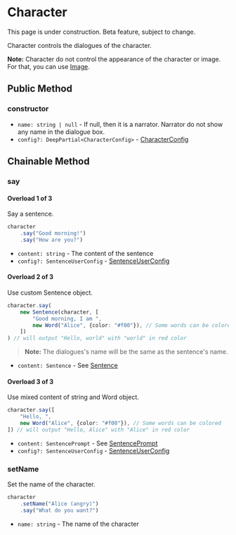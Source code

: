
# Character

<Callout type="warning" emoji="⚠️">
    This page is under construction.
</Callout>

<Callout type="warning" emoji="⚠️">
    Beta feature, subject to change.
</Callout>

<Cards num={2}>
    <Cards.Card
        title="Sentence"
        href="./character/sentence"
    />
    <Cards.Card
        title="Word"
        href="./character/word"
    />
    <Cards.Card
        title="Pause"
        href="./character/pause"
    />
</Cards>

Character controls the dialogues of the character.

**Note:** Character do not control the appearance of the character or image. For that, you can use [Image](./image). 

## Public Method

### constructor

<Steps>

- `name: string | null` - If null, then it is a narrator. Narrator do not show any name in the dialogue box.
- `config?: DeepPartial<CharacterConfig>` - [CharacterConfig](../types/CharacterConfig)

</Steps>

## Chainable Method

### say

<Steps>

#### Overload 1 of 3

Say a sentence.

```typescript
character
    .say("Good morning!")
    .say("How are you?")
```

- `content: string` - The content of the sentence
- `config?: SentenceUserConfig` - [SentenceUserConfig](../types/SentenceUserConfig)

#### Overload 2 of 3

Use custom Sentence object.

```typescript
character.say(
    new Sentence(character, [
        "Good morning, I am ",
        new Word("Alice", {color: "#f00"}), // Some words can be colored
    ])
) // will output "Hello, world" with "world" in red color
```

> **Note:** The dialogues's name will be the same as the sentence's name.

- `content: Sentence` - See [Sentence](./character/sentence)

#### Overload 3 of 3

Use mixed content of string and Word object.

```typescript
character.say([
    "Hello, ",
    new Word("Alice", {color: "#f00"}), // Some words can be colored
]) // will output "Hello, Alice" with "Alice" in red color
```

- `content: SentencePrompt` - See [SentencePrompt](../types/SentencePrompt)
- `config?: SentenceUserConfig` - [SentenceUserConfig](../types/SentenceUserConfig)

</Steps>

### setName

<Steps>

Set the name of the character.

```typescript
character
    .setName("Alice (angry)")
    .say("What do you want?")
```

- `name: string` - The name of the character

</Steps>
